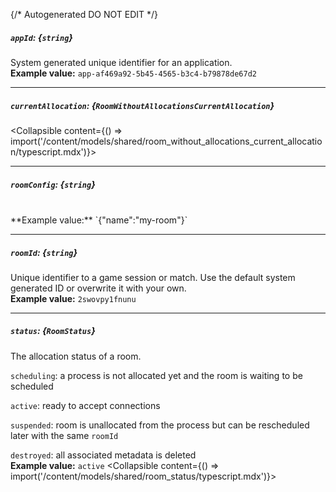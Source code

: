 {/* Autogenerated DO NOT EDIT  */}

##### `appId`: *{`string`}*
System generated unique identifier for an application.
<br/>
**Example value:** `app-af469a92-5b45-4565-b3c4-b79878de67d2`

---
##### `currentAllocation`: *{`RoomWithoutAllocationsCurrentAllocation`}*
<Collapsible content={() => import('/content/models/shared/room_without_allocations_current_allocation/typescript.mdx')}>
</Collapsible>

---
##### `roomConfig`: *{`string`}*
<br/>
**Example value:** `{"name":"my-room"}`

---
##### `roomId`: *{`string`}*
Unique identifier to a game session or match. Use the default system generated ID or overwrite it with your own.
<br/>
**Example value:** `2swovpy1fnunu`

---
##### `status`: *{`RoomStatus`}*
The allocation status of a room.

`scheduling`: a process is not allocated yet and the room is waiting to be scheduled

`active`: ready to accept connections

`suspended`: room is unallocated from the process but can be rescheduled later with the same `roomId`

`destroyed`: all associated metadata is deleted
<br/>
**Example value:** `active`
<Collapsible content={() => import('/content/models/shared/room_status/typescript.mdx')}>
</Collapsible>

